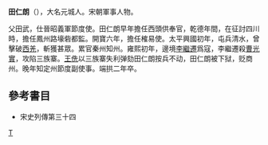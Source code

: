 {{expand|time=2010-09-29T12:34:15+00:00}}
'''田仁朗'''（{{bd|?||989年|}}），大名元城人。宋朝軍事人物。

父田武，仕晉昭義軍節度使。田仁朗早年擔任西頭供奉官，乾德年間，在征討四川時，擔任鳳州路壕砦都監。開寶六年，擔任榷易使。太平興國初年，屯兵清水，曾擊破[[西羌|西羌]]，斬獲甚眾。累官秦州知州。雍熙初年，邊境[[李繼遷|李繼遷]]爲寇，李繼遷殺[[曹光實|曹光實]]，攻陷三族寨。[[王侁|王侁]]以三族寨失利弹劾田仁朗按兵不动，田仁朗被下狱，贬商州。晚年知定州節度副使事。端拱二年卒。

==參考書目==
*宋史列傳第三十四

[[category:宋朝軍事人物|T]]
